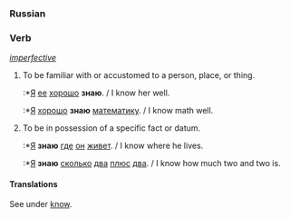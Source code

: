 ===Russian===

===Verb===
''[[imperfective]]''
#To be familiar with or accustomed to a person, place, or thing.
#:*[[Я]] [[ее]] [[хорошо]] '''знаю'''. / I know her well.
#:*[[Я]] [[хорошо]] '''знаю''' [[математику]]. / I know math well.
#To be in possession of a specific fact or datum.
#:*[[Я]] '''знаю''' [[где]] [[он]] [[живет]]. / I know where he lives.
#:*[[Я]] '''знаю''' [[сколько]] [[два]] [[плюс]] [[два]]. / I know how much two and two is.

====Translations====
See under [[know]].